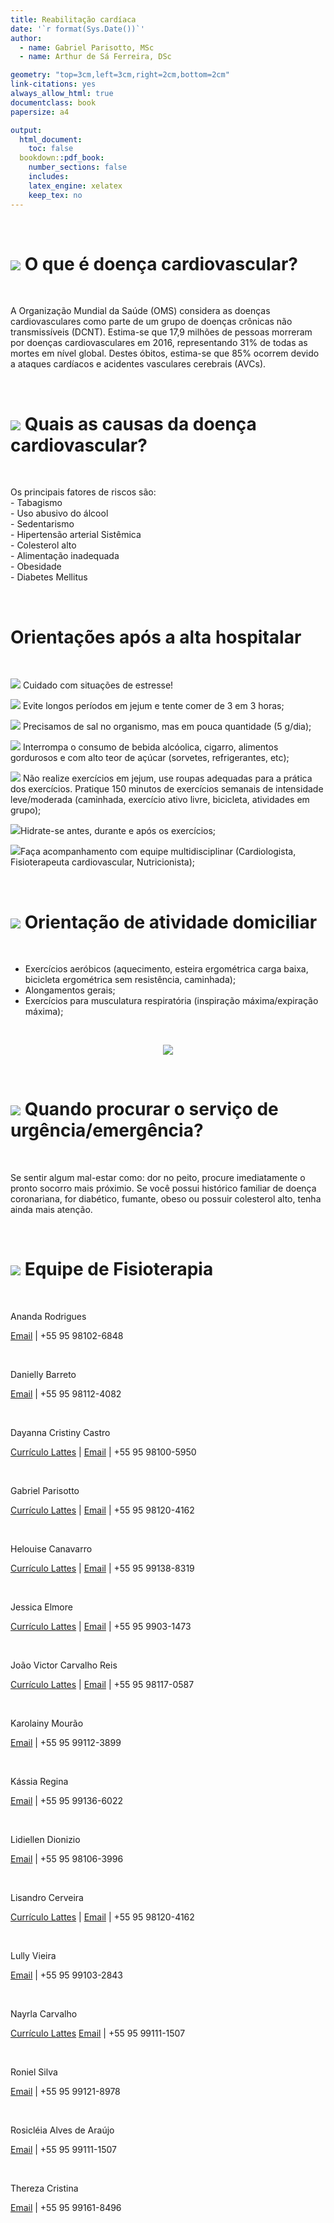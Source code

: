 ```yaml
---
title: Reabilitação cardíaca
date: '`r format(Sys.Date())`'
author:
  - name: Gabriel Parisotto, MSc
  - name: Arthur de Sá Ferreira, DSc

geometry: "top=3cm,left=3cm,right=2cm,bottom=2cm"
link-citations: yes
always_allow_html: true
documentclass: book
papersize: a4

output:
  html_document:
    toc: false
  bookdown::pdf_book:
    number_sections: false
    includes:
    latex_engine: xelatex
    keep_tex: no
---
```


<br>

# ![](imagens/coracao1.png) **O que é doença cardiovascular?**

<br>

A Organização Mundial da Saúde (OMS) considera as doenças cardiovasculares como parte de um grupo de doenças crônicas não transmissíveis (DCNT). Estima-se que 17,9 milhões de pessoas morreram por doenças cardiovasculares em 2016, representando 31% de todas as mortes em nível global. Destes óbitos, estima-se que 85% ocorrem devido a ataques cardíacos e acidentes vasculares cerebrais (AVCs).

<br>

# ![](imagens/causa2.png) **Quais as causas da doença cardiovascular?**

<br>

Os principais fatores de riscos são: 
<br>
- Tabagismo
<br>
- Uso abusivo do álcool
<br>
- Sedentarismo
<br>
- Hipertensão arterial Sistêmica 
<br>
- Colesterol alto
<br>
- Alimentação inadequada
<br>
- Obesidade
<br>
- Diabetes Mellitus

<br>

# **Orientações após a alta hospitalar**

<br>

![](imagens/Cuidado.png)	Cuidado	com	situações	de estresse!
 
![](imagens/Jejum.png)	Evite longos períodos em jejum e tente comer de 3 em 3 horas;

![](imagens/Sal.png) Precisamos de sal no organismo, mas em pouca quantidade (5 g/dia);

![](imagens/Bebida alcoolica.png) Interrompa		o	consumo	de bebida		alcóolica,		cigarro, alimentos gordurosos e com alto teor	de		açúcar	(sorvetes, refrigerantes, etc);
 
![](imagens/Atividade fisica.png) Não realize exercícios em jejum, use roupas adequadas para a prática dos exercícios. Pratique 150 minutos de exercícios semanais de intensidade leve/moderada (caminhada, exercício ativo livre, bicicleta, atividades em grupo);

![](imagens/Hidrate.png)Hidrate-se antes, durante e após os exercícios;

![](imagens/urgência.png)Faça acompanhamento com equipe	multidisciplinar (Cardiologista, Fisioterapeuta cardiovascular, Nutricionista);

<br>

# ![](imagens/Roupas.png) **Orientação de atividade domiciliar**

<br>

- Exercícios aeróbicos (aquecimento, esteira ergométrica carga baixa, bicicleta ergométrica sem resistência, caminhada);
<br>
- Alongamentos gerais; 
<br>
- Exercícios para musculatura respiratória (inspiração máxima/expiração máxima);

<br>

<center>

![](imagens/Recomendacao4.png)
</center>

<br>

# ![](imagens/Equipe4.png) **Quando procurar o serviço de urgência/emergência?**

<br>

Se sentir algum mal-estar como: dor no peito, procure imediatamente o pronto socorro mais próximio. Se você possui histórico familiar de doença coronariana, for diabético, fumante, obeso ou possuir colesterol alto, tenha ainda mais atenção.

<br>

# ![](imagens/Fisioterapia5.png) **Equipe de Fisioterapia**

<br>

Ananda Rodrigues

[Email](mailto:anandaarievilo@icloud.com) | +55 95 98102-6848

<br>

Danielly Barreto

[Email](mailto:danielly.fisiorr@gmail.com) | +55 95 98112-4082

<br>

Dayanna Cristiny Castro

[Currículo Lattes](http://lattes.cnpq.br/7572713717592560) |
[Email](mailto:castrodayanna@yahoo.com.br) | +55 95 98100-5950

<br>

Gabriel Parisotto 

[Currículo Lattes](https://lattes.cnpq.br/7092814362835725) |  [Email](mailto:gabriel_parizoto@yahoo.com.br) | +55 95 98120-4162

<br>

Helouise Canavarro

[Currículo Lattes](http://lattes.cnpq.br/9578184749144795) |  [Email](mailto:helouisecs@gmail.com) | +55 95 99138-8319

<br>

Jessica Elmore

[Currículo Lattes](http://lattes.cnpq.br/5132354074892683) |  [Email](mailto:elmorevick@gmail.com) | +55 95 9903-1473

<br>

João Victor Carvalho Reis

[Currículo Lattes](http://lattes.cnpq.br/6590588285794581) |  [Email](mailto:victorcarvalhoreis@hotmail.com) | +55 95 98117-0587

<br>

Karolainy Mourão

[Email](mailto:mouraokarolainy@gmail.com) | +55 95 99112-3899

<br>

Kássia Regina

[Email](mailto:celsa_mateus@hotmail.com) | +55 95 99136-6022

<br>

Lidiellen Dionizio

[Email](mailto:lidiellenjdionizio@gmail.com) | +55 95 98106-3996

<br>

Lisandro Cerveira

[Currículo Lattes](http://lattes.cnpq.br/5430277146097344) |  [Email](mailto:gabriel_parizoto@yahoo.com.br) | +55 95 98120-4162

<br>

Lully Vieira

[Email](mailto:lullyvieira92@gmail.com) | +55 95 99103-2843

<br>

Nayrla Carvalho

[Currículo Lattes](http://lattes.cnpq.br/702351116861671)
[Email](mailto:cnayrla@gmail.com) | +55 95 99111-1507

<br>

Roniel Silva

[Email](mailto:roniel.silva21@gmail.com) | +55 95 99121-8978

<br>

Rosicléia Alves de Araújo

[Email](mailto:cleiaa3217@gmail.com) | +55 95 99111-1507

<br>

Thereza Cristina

[Email](mailto:therezacristina15@gmail.com) | +55 95 99161-8496



